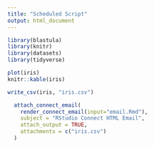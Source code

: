 ```yaml
---
title: "Scheduled Script"
output: html_document
---
```


```r
library(blastula)
library(knitr)
library(datasets)
library(tidyverse)
```

```r
plot(iris)
knitr::kable(iris)
```

```r
write_csv(iris, "iris.csv")
```

```r
  attach_connect_email(
    render_connect_email(input="email.Rmd"),
    subject = "RStudio Connect HTML Email",
    attach_output = TRUE,
    attachments = c("iris.csv")
  )
```